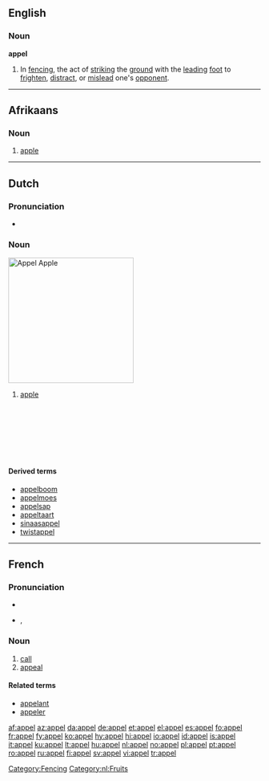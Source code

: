 ==English==

===Noun===
'''appel'''

# In [[fencing]], the act of [[strike|striking]] the [[ground]] with the [[lead]]ing [[foot]] to [[frighten]], [[distract]], or [[mislead]] one's [[opponent]].

[[Category:Fencing]]

----

==Afrikaans==

===Noun===
{{infl|af|noun|plural|[[appels]]}}

# [[apple]]

----

==Dutch==
{{wikipedia|lang=nl}}

===Pronunciation===
* {{audio|Nl-appel.ogg|audio}}

===Noun===
[[Image:Appel Zoete Ermgaard.jpg|thumb|250px|''Appel''<br>Apple]]
{{nl-noun|g=m|pl1=appels|pl2=appelen|dim=appeltje}}

# [[apple]]

<br>
<br>
<br>
<br>
<br>
<br>

====Derived terms====
{{top4}}
* [[appelboom]]
* [[appelmoes]]
* [[appelsap]]
* [[appeltaart]]
* [[sinaasappel]]
* [[twistappel]]
{{bottom}}

[[Category:nl:Fruits]]

----

==French==

===Pronunciation===
* {{audio|Fr-appel.ogg|audio}}
* {{IPA|/a.pɛl/|lang=fr}}, {{SAMPA|/a.pEl/}}

===Noun===
{{fr-noun|m}}

# [[call]]
# [[appeal]]

====Related terms====
* [[appelant]]
* [[appeler]]

[[af:appel]]
[[az:appel]]
[[da:appel]]
[[de:appel]]
[[et:appel]]
[[el:appel]]
[[es:appel]]
[[fo:appel]]
[[fr:appel]]
[[fy:appel]]
[[ko:appel]]
[[hy:appel]]
[[hi:appel]]
[[io:appel]]
[[id:appel]]
[[is:appel]]
[[it:appel]]
[[ku:appel]]
[[lt:appel]]
[[hu:appel]]
[[nl:appel]]
[[no:appel]]
[[pl:appel]]
[[pt:appel]]
[[ro:appel]]
[[ru:appel]]
[[fi:appel]]
[[sv:appel]]
[[vi:appel]]
[[tr:appel]]